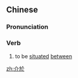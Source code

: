 {{also|介于}}
==Chinese==
{{zh-forms|s=介于}}

===Pronunciation===
{{zh-pron
|m=jièyú
|c=gaai3 jyu1
|mn=kài-î/kài-û
|cat=v
}}

===Verb===
{{zh-verb}}

# to be [[situated]] [[between]]

[[zh:介於]]